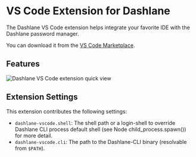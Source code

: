 # VS Code Extension for Dashlane

The Dashlane VS Code extension helps integrate your favorite IDE with the Dashlane password manager.

You can download it from the [VS Code Marketplace](https://marketplace.visualstudio.com/items?itemName=Dashlane.dashlane-vscode).

## Features

![Dashlane VS Code extension quick view](https://github.com/Dashlane/dashlane-vscode/blob/main/images/dashlane-vscode-example.png?raw=true)

## Extension Settings

This extension contributes the following settings:

-   `dashlane-vscode.shell`: The shell path or a login-shell to override Dashlane CLI process default shell (see Node child_process.spawn()) for more detail.
-   `dashlane-vscode.cli`: The path to the Dashlane-CLI binary (resolvable from `$PATH`).
